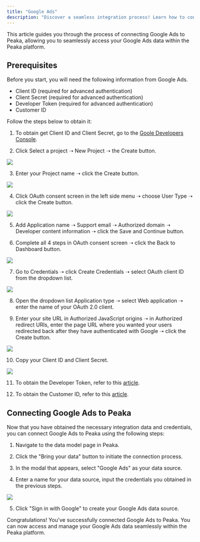 ```yaml
---
title: "Google Ads"
description: "Discover a seamless integration process! Learn how to connect Google Ads to Peaka effortlessly for streamlined transactions."
---
```


This article guides you through the process of connecting Google Ads to Peaka, allowing you to seamlessly access your Google Ads data within the Peaka platform.

## Prerequisites

Before you start, you will need the following information from Google Ads.

- Client ID (required for advanced authentication)
- Client Secret (required for advanced authentication)
- Developer Token (required for advanced authentication)
- Customer ID

Follow the steps below to obtain it:

1. To obtain get Client ID and Client Secret, go to the [Goole Developers Console](https://console.cloud.google.com/apis/dashboard).

2. Click Select a project ➝ New Project ➝ the Create button.

<img src="https://cdn.peaka.com/integrations/google-ads-1.png" />

3. Enter your Project name ➝ click the Create button.

<img src="https://cdn.peaka.com/integrations/google-ads-2.png" />

4. Click OAuth consent screen in the left side menu ➝ choose User Type ➝ click the Create button.

<img src="https://cdn.peaka.com/integrations/google-ads-3.png" />

5. Add Application name ➝ Support email ➝ Authorized domain ➝ Developer content information ➝ click the Save and Continue button.

6. Complete all 4 steps in OAuth consent screen ➝ click the Back to Dashboard button.

<img src="https://cdn.peaka.com/integrations/google-ads-4.png" />

7. Go to Credentials ➝ click Create Credentials ➝ select OAuth client ID from the dropdown list.

<img src="https://cdn.peaka.com/integrations/google-ads-5.png" />

8. Open the dropdown list Application type ➝ select Web application ➝ enter the name of your OAuth 2.0 client.

9. Enter your site URL in Authorized JavaScript origins ➝ in Authorized redirect URIs, enter the page URL where you wanted your users redirected back after they have authenticated with Google ➝ click the Create button.

<img src="https://cdn.peaka.com/integrations/google-ads-6.png" />

10. Copy your Client ID and Client Secret.

<img src="https://cdn.peaka.com/integrations/google-ads-7.png" />

11. To obtain the Developer Token, refer to this [article](https://developers.google.com/google-ads/api/docs/get-started/dev-token).

12. To obtain the Customer ID, refer to this [article](https://support.google.com/google-ads/answer/1704344?hl=en).

## Connecting Google Ads to Peaka

Now that you have obtained the necessary integration data and credentials, you can connect Google Ads to Peaka using the following steps:

1. Navigate to the data model page in Peaka.

2. Click the "Bring your data" button to initiate the connection process.

3. In the modal that appears, select "Google Ads" as your data source.

4. Enter a name for your data source, input the credentials you obtained in the previous steps.

<img src="https://cdn.peaka.com/integrations/google-ads-8.png" />

5. Click "Sign in with Google" to create your Google Ads data source.

Congratulations! You've successfully connected Google Ads to Peaka. You can now access and manage your Google Ads data seamlessly within the Peaka platform.
